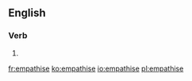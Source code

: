 ==English==

===Verb===
{{en-verb|empathis}}

# {{standard spelling of|from=non-Oxford British spelling|empathize|lang=en}}

[[fr:empathise]]
[[ko:empathise]]
[[io:empathise]]
[[pl:empathise]]